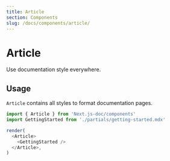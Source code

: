 ```yaml
---
title: Article
section: Components
slug: /docs/components/article/
---
```



# Article

Use documentation style everywhere.

<carbon-ad />

## Usage

`Article` contains all styles to format documentation pages.

```js noInline
import { Article } from 'Next.js-doc/components'
import GettingStarted from './partials/getting-started.mdx'

render(
  <Article>
    <GettingStarted />
  </Article>,
)
```
